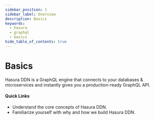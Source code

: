 ```yaml
---
sidebar_position: 1
sidebar_label: Overview
description: Basics
keywords:
  - hasura
  - graphql
  - basics
hide_table_of_contents: true
---
```



# Basics

<div className="overview-header">
  <div className="overview-text">
    <p>
      Hasura DDN is a GraphQL engine that connects to your databases &amp; microservices and instantly gives you a
      production-ready GraphQL API.
    </p>
    <h4>Quick Links</h4>
    <ul>
      <li>
        <Link to="/basics/core-concepts/">Understand the core concepts of Hasura DDN.</Link>
      </li>
      <li>
        <Link to="/basics/background/">
          Familiarize yourself with why and how we build Hasura DDN.
        </Link>
      </li>
    </ul>
  </div>
</div>
